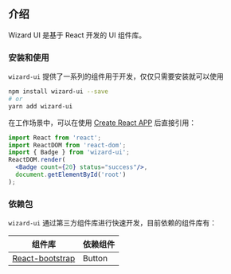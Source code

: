 ## 介绍
Wizard UI 是基于 React 开发的 UI 组件库。

### 安装和使用
`wizard-ui` 提供了一系列的组件用于开发，仅仅只需要安装就可以使用
```bash
npm install wizard-ui --save
# or
yarn add wizard-ui
```

在工作场景中，可以在使用 [Create React APP](https://github.com/facebook/create-react-app) 后直接引用：
```jsx
import React from 'react';
import ReactDOM from 'react-dom';
import { Badge } from 'wizard-ui';
ReactDOM.render(
  <Badge count={20} status="success"/>,
  document.getElementById('root')
);
```

### 依赖包
`wizard-ui` 通过第三方组件库进行快速开发，目前依赖的组件库有：

| 组件库                                                                   | 依赖组件 |
|-------------------------------------------------------------------------|---------|
| [React-bootstrap](https://github.com/react-bootstrap/react-bootstrap)   | Button |

